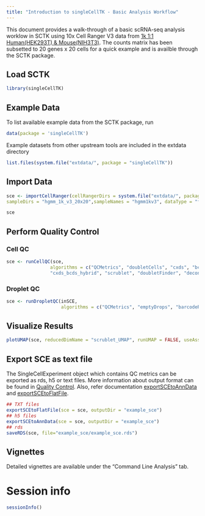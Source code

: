 ```yaml
---
title: "Introduction to singleCellTK - Basic Analysis Workflow"
---
```

This document provides a walk-through of a basic scRNA-seq analysis worklow in SCTK using
10x Cell Ranger V3 data from [1k 1:1 Human(HEK293T) & Mouse(NIH3T3)](https://support.10xgenomics.com/single-cell-gene-expression/datasets/3.0.0/hgmm_1k_v3).
The counts matrix has been subsetted to 20 genes x 20 cells for a quick example and is availble through the SCTK package.

## Load SCTK
```r
library(singleCellTK)
```

## Example Data

To list available example data from the SCTK package, run

```r
data(package = 'singleCellTK')
```
Example datasets from other upstream tools are included in the extdata directory
```r
list.files(system.file("extdata/", package = "singleCellTK"))
```

## Import Data

```r
sce <- importCellRanger(cellRangerDirs = system.file("extdata/", package = "singleCellTK"),
sampleDirs = "hgmm_1k_v3_20x20",sampleNames = "hgmm1kv3", dataType = "filtered")

sce
```

## Perform Quality Control 

### Cell QC

```r
sce <- runCellQC(sce,
                algorithms = c("QCMetrics", "doubletCells", "cxds", "bcds",
                "cxds_bcds_hybrid", "scrublet", "doubletFinder", "decontX"))
```

### Droplet QC

```r
sce <- runDropletQC(inSCE,
                    algorithms = c("QCMetrics", "emptyDrops", "barcodeRanks"))
```
## Visualize Results 
```r
plotUMAP(sce, reducedDimName = "scrublet_UMAP", runUMAP = FALSE, useAssay = "logcounts")
```

## Export SCE as text file
The SingleCellExperiment object which contains QC metrics can be exported as rds, h5 or text files. More information about output format can be found in [Quality Control](./run_qc.html). Also, refer documentation [exportSCEtoAnnData](./exportSCEtoAnnData.html) and [exportSCEtoFlatFile](./exportSCEtoFlatFile.html). 
```r
## TXT files
exportSCEtoFlatFile(sce = sce, outputDir = "example_sce")
## h5 files
exportSCEtoAnnData(sce = sce, outputDir = "example_sce")
## rds
saveRDS(sce, file="example_sce/example_sce.rds")
```

## Vignettes
Detailed vignettes are available under the "Command Line Analysis" tab.


# Session info {.unnumbered}

```r
sessionInfo()
```